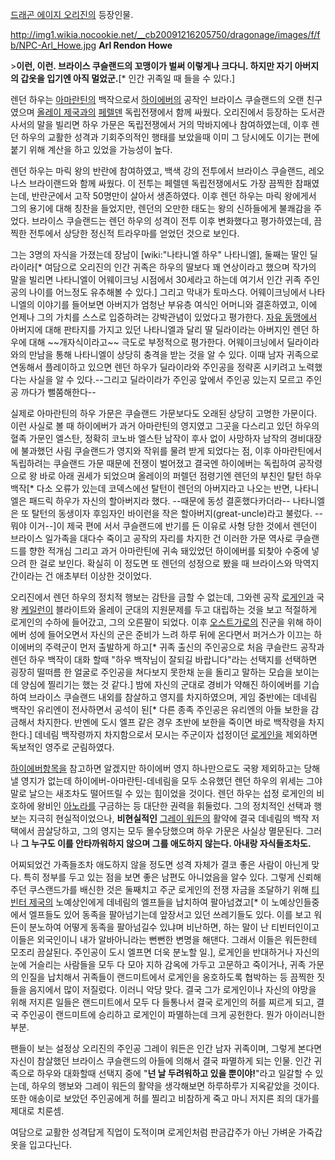 [[드래곤 에이지 오리진]]의 등장인물.

http://img1.wikia.nocookie.net/__cb20091216205750/dragonage/images/f/fb/NPC-Arl_Howe.jpg
'''Arl Rendon Howe'''

>'''이런, 이런. 브라이스 쿠슬랜드의 꼬맹이가 벌써 이렇게나 크다니. 하지만 자기 아버지의 갑옷을 입기엔 아직 멀었군.'''[* 인간 귀족일 때 들을 수 있다.]

렌던 하우는 [[아마란틴]]의 백작으로서 [[하이에버]]의 공작인 브라이스 쿠슬랜드의 오랜 친구였으며 [[올레이 제국]]과의 [[페렐덴]] 독립전쟁에서 함께 싸웠다. 오리진에서 등장하는 도서관 사서의 말을 빌리면 하우 가문은 독립전쟁에서 거의 막바지에나 참여하였는데, 이후 렌던 하우의 교활한 성격과 기회주의적인 행태를 보았을때 이미 그 당시에도 이기는 편에 붙기 위해 계산을 하고 있었을 가능성이 높다.

렌던 하우는 마릭 왕의 반란에 참여하였고, 백색 강의 전투에서 브라이스 쿠슬랜드, 레오나스 브라이랜드와 함께 싸웠다. 이 전투는 페렐덴 독립전쟁에서도 가장 끔찍한 참패였는데, 반란군에서 고작 50명만이 살아서 생존하였다. 이후 렌던 하우는 마릭 왕에게서 그의 용기에 대해 칭찬을 들었지만, 렌던의 오만한 태도는 왕의 신하들에게 불쾌감을 주었다. 브라이스 쿠슬랜드는 렌던 하우의 성격이 전투 이후 변화했다고 평가하였는데, 끔찍한 전투에서 상당한 정신적 트라우마를 얻었던 것으로 보인다.

그는 3명의 자식을 가졌는데 장남이 [wiki:"나타니엘 하우" 나타니엘], 둘째는 딸인 딜라이라[* 여담으로 오리진의 인간 귀족은 하우의 딸보다 꽤 연상이라고 했으며 작가의 말을 빌리면 나타니엘이 어웨이크닝 시점에서 30세라고 하는데 여기서 인간 귀족 주인공의 나이를 어느정도 유추해볼 수 있다.] 그리고 막내가 토마스다. 어웨이크닝에서 나타니엘의 이야기를 들어보면 아버지가 엄청난 부유층 여식인 어머니와 결혼하였고, 이에 언제나 그의 가치를 스스로 입증하려는 강박관념이 있었다고 평가한다. [[자유 동맹]]에서 아버지에 대해 판타지를 가지고 있던 나타니엘과 달리 딸 딜라이라는 아버지인 렌던 하우에 대해 ~~개자식이라고~~ 극도로 부정적으로 평가한다. 어웨이크닝에서 딜라이라와의 만남을 통해 나타니엘이 상당히 충격을 받는 것을 알 수 있다. 이때 남자 귀족으로 연동해서 플레이하고 있으면 렌던 하우가 딜라이라와 주인공을 정략혼 시키려고 노력했다는 사실을 알 수 있다.--그리고 딜라이라가 주인공 앞에서 주인공 있는지 모르고 주인공 까다가 뻘쭘해한다--

실제로 아마란틴의 하우 가문은 쿠슬랜드 가문보다도 오래된 상당히 고명한 가문이다. 이런 사실로 볼 때 하이에버가 과거 아마란틴의 영지였고 그곳을 다스리고 있던 하우의 혈족 가문인 엘스탄, 정확히 코노바 엘스탄 남작이 후사 없이 사망하자 남작의 경비대장에 불과했던 사림 쿠슬랜드가 영지와 작위를 물려 받게 되었다는 점, 이후 아마란틴에서 독립하려는 쿠슬랜드 가문 때문에 전쟁이 벌어졌고 결국엔 하이에버는 독립하여 공작령으로 왕 바로 아래 권세가 되었으며 올레이의 퍼렐던 점령기엔 렌던의 부친인 탈턴 하우 백작[* 다소 오류가 있는데 코덱스에선 탈턴이 렌던의 아버지라고 나오는 반면, 나타니엘은 패드릭 하우가 자신의 할아버지라 했다. --때문에 동성 결혼했다카더라-- 나타니엘은 또 탈턴의 동생이자 후임자인 바이런을 작은 할아버지(great-uncle)라고 불렀다. --뭐야 이거--]이 제국 편에 서서 쿠슬랜드에 반기를 든 이유로 사형 당한 것에서 렌던이 브라이스 일가족을 대다수 죽이고 공작의 자리를 차지한 건 이러한 가문 역사로 쿠슬랜드를 향한 적개심 그리고 과거 아마란틴에 귀속 돼있었던 하이에버를 되찾아 수중에 넣으려 한 걸로 보인다. 확실히 이 정도면 또 렌던의 성정으로 봤을 때 브라이스와 막역지간이라는 건 애초부터 이상한 것이었다.

오리진에서 렌던 하우의 정치적 행보는 감탄을 금할 수 없는데, 그와렌 공작 [[로게인]]과 국왕 [[케일런]]이 블라이트와 올레이 군대의 지원문제를 두고 대립하는 것을 보고 적절하게 로게인의 수하에 들어갔고, 그의 오른팔이 되었다. 이후 [[오스트가]]로의 진군을 위해 하이에버 성에 들어오면서 자신의 군은 준비가 느려 하루 뒤에 온다면서 퍼거스가 이끄는 하이에버의 주력군이 먼저 출발하게 하고[* 귀족 출신의 주인공으로 처음 쿠슬란드 공작과 렌던 하우 백작이 대화 할때 "하우 백작님이 잘되길 바랍니다"라는 선택지를 선택하면 굉장히 떨떠름 한 얼굴로 주인공을 쳐다보지 못한채 눈을 돌리고 말하는 모습을 보이는데 양심에 찔리기는 했는 것 같다.] 밤에 자신의 군대로 경비가 약해진 하이에버를 기습하여 브라이스 쿠슬랜드 내외를 참살하고 영지를 차지하였으며, 게임 중반에는 데네림 백작인 유리엔이 전사하면서 공석이 된[* 다른 종족 주인공은 유리엔의 아들 보한을 감금해서 차지한다. 반멘에 도시 엘프 같은 경우 초반에 보한을 죽이면 바로 백작령을 차지한다.] 데네림 백작령까지 차지함으로서 모시는 주군이자 섭정이던 [[로게인]]을 제외하면 독보적인 영주로 군림하였다.

[[하이에버]]항목을 참고하면 알겠지만 하이에버 영지 하나만으로도 국왕 제외하고는 당해낼 영지가 없는데 하이에버-아마란틴-데네림을 모두 소유했던 렌던 하우의 위세는 그야말로 날으는 새조차도 떨어뜨릴 수 있는 힘이었을 것이다. 렌던 하우는 섭정 로게인의 비호하에 왕비인 [[아노라]]를 구금하는 등 대단한 권력을 휘둘렀다. 그의 정치적인 선택과 행보는 지극히 현실적이었으나, '''비현실적인''' [[그레이 워든]]의 활약에 결국 데네림의 백작 저택에서 끔살당하고, 그의 영지는 모두 몰수당했으며 하우 가문은 사실상 멸문된다. 그러나 '''그 누구도 이를 안타까워하지 않으며 그를 애도하지 않는다. 아내랑 자식들조차도.'''

어찌되었건 가족들조차 애도하지 않을 정도면 성격 자체가 결코 좋은 사람이 아닌게 맞다. 특히 정부를 두고 있는 점을 보면 좋은 남편도 아니었음을 알수 있다. 그렇게 신뢰해주던 쿠스랜드가를 배신한 것은 둘째치고 주군 로게인의 전쟁 자금을 조달하기 위해 [[티빈터 제국]]의 노예상인에게 데네림의 엘프들을 납치하여 팔아넘겼고[* 이 노예상인들중에서 엘프들도 있어 동족을 팔아넘기는데 앞장서고 있던 쓰레기들도 있다. 이를 보고 워든이 분노하여 어떻게 동족을 팔아넘길수 있냐며 비난하면, 하는 말이 난 티빈터인이고 이들은 외국인이니 내가 알바아니라는 뻔뻔한 변명을 해댄다. 그래서 이들은 워든한테 모조리 끔살된다. 주인공이 도시 엘프면 더욱 분노할 일.], 로게인을 반대하거나 자신의 눈에 거슬리는 사람들을 모두 다 모아 지하 감옥에 가두고 고문하고 죽이거나, 귀족 가문의 인질을 납치해서 귀족들이 랜드미트에서 로게인을 옹호하도록 협박하는 등 끔찍한 짓들을 음지에서 많이 저질렀다. 이러니 악당 맞다. 결국 그가 로게인이나 자신의 야망을 위해 저지른 일들은 랜드미트에서 모두 다 들통나서 결국 로게인의 허를 찌르게 되고, 결국 주인공이 랜드미트에 승리하고 로게인이 파멸하는데 크게 공헌한다. 뭔가 아이러니한 부분.

팬들이 보는 설정상 오리진의 주인공 그레이 워든은 인간 남자 귀족이며, 그렇게 본다면 자신이 참살했던 브라이스 쿠슬랜드의 아들에 의해서 결국 파멸하게 되는 인물. 인간 귀족으로 하우와 대화할때 선택지 중에 "'''넌 날 두려워하고 있을 뿐이야!'''"라고 일갈할 수 있는데, 하우의 행보와 그레이 워든의 활약을 생각해보면 하루하루가 지옥같았을 것이다. 또한 애송이로 보았던 주인공에게 허를 찔리고 비참하게 죽고 마니 저지른 죄의 대가를 제대로 치룬셈.

여담으로 교활한 성격답게 직업이 도적이며 로게인처럼 판금갑주가 아닌 가벼운 가죽갑옷을 입고다닌다.

